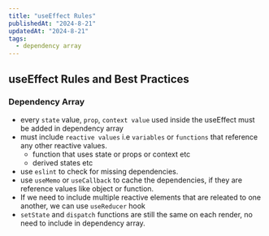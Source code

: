 ```yaml
---
title: "useEffect Rules"
publishedAt: "2024-8-21"
updatedAt: "2024-8-21"
tags:
  - dependency array
---
```


## useEffect Rules and Best Practices

### Dependency Array 
- every `state` value, `prop`, `context value` used inside the useEffect must be added in dependency array
- must include `reactive values` i.e `variables` or `functions` that reference any other reactive values.
    - function that uses state or props or context etc
    - derived states etc
- use `eslint` to check for missing dependencies.
- use `useMemo` or `useCallback` to cache the dependencies, if they are reference values like object or function.
- If we need to include multiple reactive elements that are releated to one another, we can use `useReducer` hook
- `setState` and `dispatch` functions are still the same on each render, no need to include in dependency array. 